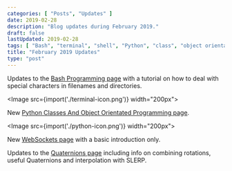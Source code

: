 ```yaml
---
categories: [ "Posts", "Updates" ]
date: 2019-02-28
description: "Blog updates during February 2019."
draft: false
lastUpdated: 2019-02-28
tags: [ "Bash", "terminal", "shell", "Python", "class", "object orientated", "OO", "Quaternion", "SLERP", "WebSocket" ]
title: "February 2019 Updates"
type: "post"
---
```



Updates to the <a href="/programming/languages/bash#dealing-with-special-characters">Bash Programming page</a> with a tutorial on how to deal with special characters in filenames and directories.

<Image src={import('./terminal-icon.png')} width="200px"></Image>

New <a href="/programming/languages/python/python-classes-and-object-orientated-programming">Python Classes And Object Orientated Programming page</a>.

<Image src={import('./python-icon.png')} width="200px"></Image>

New <a href="/programming/website-design/websockets">WebSockets page</a> with a basic introduction only.

Updates to the <a href="/mathematics/geometry/quaternions/">Quaternions page</a> including info on combining rotations, useful Quaternions and interpolation with SLERP.
